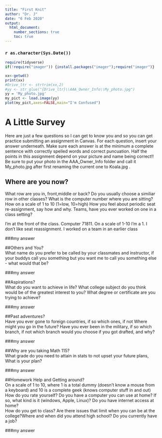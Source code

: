 ---
title: "First Knit"
author: "Dr. J"
date: "6 Feb 2020"
output: 
  html_document:
    number_sections: true
    toc: true
---

### `r as.character(Sys.Date())`

```{r include=FALSE,echo=FALSE}
require(tidyverse)
if(!require("imager")) {install.packages("imager");require("imager")}

```

```{r echo=FALSE,out.width='100%'}
xx<-getwd()
print(xx)
#Drive_ltr <- strtrim(xx,2)
#yy <- str_glue("{Drive_ltr}\\AAA_Owner_Info\\My_photo.jpg")
yy = 'My_photo.jpg'
my_pict <- load.image(yy)
plot(my_pict,axes=FALSE,main="I'm Confused")  
```

# A Little Survey

Here are just a few questions so I can get to know you and so you can get practice submitting an assignment in Canvas.  For each question, insert your answer underneath. Make sure each answer is at the minimum a complete sentence with correctly spelled words and correct puncuation. Half the points in this assignment depend on your picture and name being correct!!  Be sure to put your photo in the AAA_Owner_Info folder and call it My_photo.jpg after first renaming the current one to Koala.jpg . 

## Where are you now?  
What row are you in, front,middle or back?  Do you usually choose a similiar row in other classes? What is the computer number where you are sitting?  How on a scale of 1 to 10 (1=low, 10=high) How you feel about periodic seat re-assignment, say how and why. Teams, have you ever worked on one in a class setting?  

I'm at the front of the class.  Computer 71811. On a scale of 1-10 I'm a 1. I don't like seat reassignment.  I worked on a team in an earlier class

###my answer     
  
   
     


##Others and You?   
What name do you prefer to be called by your classmates and instructor, if your buddys call you something but you want me to call you something else - what would that be? 

###my answer     
  
   
 




##Aspirations?   
What do you want to achieve in life?  What college subject do you think would be of the greatest interest to you? What degree or certificate are you trying to achieve?

###my answer     
  
   
 




##Past adventures?  
Have you ever gone to foreign countries, if so which ones, if not Where might you go in the future?  Have you ever been in the military, if so which branch, if not which branch would you choose if you got drafted, and why?

###my answer     
  
   
  




##Why are you taking Math 115?  
What grade do you need to attain in stats to not upset your future plans, What is your plan?
 

###my answer     
  
   
 





##Homework Help and Getting around?  
On a scale of 1 to 10, where 1 is a total dummy (doesn't know a mouse from a keyboard) and 10 is a complete geek (knows computer stuff in and out) How do you rate yourself?  Do you have a computer you can use at home? If so, what kind is it (windows, Apple, Linux)? Do you have internet access at home?  
How do you get to class? Are there issues that limit when you can be at the college?Where and when did you attend high school?  Do you currently have a job?

###my answer   
  
   
  




